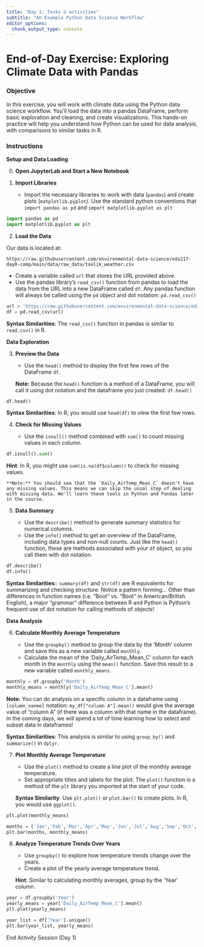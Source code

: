 ```yaml
---
title: "Day 1: Tasks & activities"
subtitle: "An Example Python Data Science Workflow"
editor_options: 
  chunk_output_type: console
---
```



# End-of-Day Exercise: Exploring Climate Data with Pandas

### Objective

In this exercise, you will work with climate data using the Python data science workflow. You'll load the data into a pandas DataFrame, perform basic exploration and cleaning, and create visualizations. This hands-on practice will help you understand how Python can be used for data analysis, with comparisons to similar tasks in R.

### Instructions

**Setup and Data Loading**

0. **Open JupyterLab and Start a New Notebook**

1. **Import Libraries**

   - Import the necessary libraries to work with data (`pandas`) and create plots (`matplotlib.pyplot`). Use the standard python conventions that `import pandas as pd` and `import matplotlib.pyplot as plt`

```python
import pandas as pd
import matplotlib.pyplot as plt
```

2. **Load the Data**

Our data is located at: 

`https://raw.githubusercontent.com/environmental-data-science/eds217-day0-comp/main/data/raw_data/toolik_weather.csv`

   - Create a variable called `url` that stores the URL provided above.
   - Use the pandas library's `read_csv()` function from pandas to load the data from the URL into a new DataFrame called `df`. Any pandas function will always be called using the `pd` object and dot notation: `pd.read_csv()`

```python
url = 'https://raw.githubusercontent.com/environmental-data-science/eds217-day0-comp/main/data/raw_data/toolik_weather.csv'
df = pd.read_csv(url)
```

   **Syntax Similarities**: The `read_csv()` function in pandas is similar to `read.csv()` in R.

**Data Exploration**

3. **Preview the Data**

   - Use the `head()` method to display the first few rows of the DataFrame `df`. 
   
   **Note:** Because the `head()` function is a method of a DataFrame, you will call it using dot notation and the dataframe you just created: `df.head()`


```python
df.head()
```

   **Syntax Similarities**: In R, you would use `head(df)` to view the first few rows.

4. **Check for Missing Values**

   - Use the `isnull()` method combined with `sum()` to count missing values in each column.


```python
df.isnull().sum()
```

   **Hint**: In R, you might use `sum(is.na(df$column))` to check for missing values.

    **Note:** You should see that the `Daily_AirTemp_Mean_C` doesn't have any missing values. This means we can skip the usual step of dealing with missing data. We'll learn these tools in Python and Pandas later in the course. 

5. **Data Summary**

   - Use the `describe()` method to generate summary statistics for numerical columns.
   - Use the `info()` method to get an overview of the DataFrame, including data types and non-null counts. Just like the `head()` function, these are methods associated with your `df` object, so you call them with dot notation. 


```python
df.describe()
df.info()
```

   **Syntax Similarities**:: `summary(df)` and `str(df)` are R equivalents for summarizing and checking structure. Notice a pattern forming... Other than differences in function names (i.e. "Boot" vs. "Boot" in American/British English), a major "grammar" difference between R and Python is Python's frequent use of dot notation for calling methods of objects!

<!-- **Data Cleaning**

6. **Handle Missing Data (Optional)**

   - Choose a strategy to handle missing data in the columns. For example, fill missing values with the mean of the column using the `fillna()` method or drop rows with missing data using the `dropna()` method.


```python
df['Daily_AirTemp_Mean_C'].fillna(df['Daily_AirTemp_Mean_C'].mean(), inplace=True)
df.dropna(subset=['Daily_globalrad_total_jcm2'], inplace=True)
```

   **Syntax Similarities**: In R, you might use `na.omit()` or `replace_na()` from `tidyverse`. -->

**Data Analysis**

6. **Calculate Monthly Average Temperature**

   - Use the `groupby()` method to group the data by the 'Month' column and save this as a new variable called `monthly`.
   - Calculate the mean of the 'Daily_AirTemp_Mean_C' column for each month in the `monthly` using the `mean()` function. Save this result to a new variable called `monthly_means`. 

```python
monthly = df.groupby('Month')
monthly_means = monthly['Daily_AirTemp_Mean_C'].mean()
```

   **Note:** You can do analysis on a specific column in a dataframe using `[column_nanme]` notation: `my_df["column A"].mean()` would give the average value of "column A" (if there was a column with that name in the dataframe). In the coming days, we will spend a lot of time learning how to select and subset data in dataframes!

   **Syntax Similarities**: This analysis is similar to using `group_by()` and `summarize()` in `dplyr`.

7. **Plot Monthly Average Temperature**

   - Use the `plot()` method to create a line plot of the monthly average temperature.
   - Set appropriate titles and labels for the plot. The `plot()` function is a method of the `plt` library you imported at the start of your code. 

   **Syntax Similarity**: Use `plt.plot()` or `plot.bar()` to create plots. In R, you would use `ggplot()`.

```python
plt.plot(monthly_means)
```

```python
months = ['Jan','Feb','Mar','Apr','May','Jun','Jul','Aug','Sep','Oct','Nov','Dec']
plt.bar(months, monthly_means)
```

8. **Analyze Temperature Trends Over Years**

    - Use `groupby()` to explore how temperature trends change over the years.
    - Create a plot of the yearly average temperature trend.

    **Hint**: Similar to calculating monthly averages, group by the 'Year' column.


```python
year = df.groupby('Year')
yearly_means = year['Daily_AirTemp_Mean_C'].mean()
plt.plot(yearly_means)
```


```python
year_list = df['Year'].unique()
plt.bar(year_list, yearly_means)
```


::: {.center-text .body-text-xl .teal-text}
End Activity Session (Day 1)
:::
